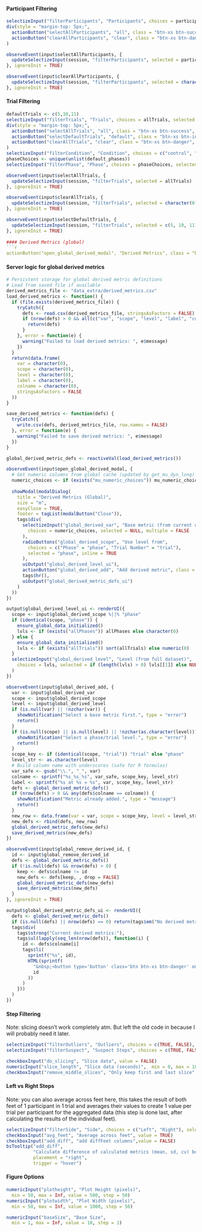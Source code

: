 #### Participant Filtering
```r
selectizeInput("filterParticipants", "Participants", choices = participants, selected = participants, multiple = TRUE)
div(style = "margin-top: 5px;",
  actionButton("selectAllParticipants", "all", class = "btn-xs btn-success", style = "padding:2px 6px; font-size:10px; line-height:1.2;"),
  actionButton("clearAllParticipants", "clear", class = "btn-xs btn-danger", style = "margin-left: 6px; padding:2px 6px; font-size:10px; line-height:1.2;")
)
```

```r
observeEvent(input$selectAllParticipants, {
  updateSelectizeInput(session, "filterParticipants", selected = participants)
}, ignoreInit = TRUE)

observeEvent(input$clearAllParticipants, {
  updateSelectizeInput(session, "filterParticipants", selected = character(0))
}, ignoreInit = TRUE)
```

#### Trial Filtering
```r
defaultTrials <- c(5,10,11)
selectizeInput("filterTrials", "Trials", choices = allTrials, selected = defaultTrials, multiple = TRUE)
div(style = "margin-top: 5px;",
  actionButton("selectAllTrials", "all", class = "btn-xs btn-success", style = "padding:2px 6px; font-size:10px; line-height:1.2;"),
  actionButton("selectDefaultTrials", "default", class = "btn-xs btn-info", style = "margin-left: 6px; padding:2px 6px; font-size:10px; line-height:1.2;"),
  actionButton("clearAllTrials", "clear", class = "btn-xs btn-danger", style = "margin-left: 6px; padding:2px 6px; font-size:10px; line-height:1.2;")
)
selectizeInput("filterCondition", "Condition", choices = c("control", "perturbation", "perturbation_visualization"), selected = c("control", "perturbation", "perturbation_visualization"), multiple = TRUE)
phaseChoices <- unique(unlist(default_phases))
selectizeInput("filterPhase", "Phase", choices = phaseChoices, selected = phaseChoices, multiple = TRUE)
```

```r
observeEvent(input$selectAllTrials, {
  updateSelectizeInput(session, "filterTrials", selected = allTrials)
}, ignoreInit = TRUE)

observeEvent(input$clearAllTrials, {
  updateSelectizeInput(session, "filterTrials", selected = character(0))
}, ignoreInit = TRUE)

observeEvent(input$selectDefaultTrials, {
  updateSelectizeInput(session, "filterTrials", selected = c(5, 10, 11))
}, ignoreInit = TRUE)
 
#### Derived Metrics (global)
```r
actionButton("open_global_derived_modal", "Derived Metrics", class = "btn btn-sm btn-primary")
```

#### Server logic for global derived metrics
```r
# Persistent storage for global derived metric definitions
# Load from saved file if available
derived_metrics_file <- "data_extra/derived_metrics.csv"
load_derived_metrics <- function() {
  if (file.exists(derived_metrics_file)) {
    tryCatch({
      defs <- read.csv(derived_metrics_file, stringsAsFactors = FALSE)
      if (nrow(defs) > 0 && all(c("var", "scope", "level", "label", "colname") %in% names(defs))) {
        return(defs)
      }
    }, error = function(e) {
      warning("Failed to load derived metrics: ", e$message)
    })
  }
  return(data.frame(
    var = character(0),
    scope = character(0),
    level = character(0),
    label = character(0),
    colname = character(0),
    stringsAsFactors = FALSE
  ))
}

save_derived_metrics <- function(defs) {
  tryCatch({
    write.csv(defs, derived_metrics_file, row.names = FALSE)
  }, error = function(e) {
    warning("Failed to save derived metrics: ", e$message)
  })
}

global_derived_metric_defs <- reactiveVal(load_derived_metrics())

observeEvent(input$open_global_derived_modal, {
  # Get numeric columns from global cache (updated by get_mu_dyn_long)
  numeric_choices <- if (exists("mu_numeric_choices")) mu_numeric_choices else character(0)
  
  showModal(modalDialog(
    title = "Derived Metrics (Global)",
    size = "m",
    easyClose = TRUE,
    footer = tagList(modalButton("Close")),
    tags$div(
      selectizeInput("global_derived_var", "Base metric (from current data)",
        choices = numeric_choices, selected = NULL, multiple = FALSE
      ),
      radioButtons("global_derived_scope", "Use level from",
        choices = c("Phase" = "phase", "Trial Number" = "trial"),
        selected = "phase", inline = TRUE
      ),
      uiOutput("global_derived_level_ui"),
      actionButton("global_derived_add", "Add derived metric", class = "btn btn-primary btn-sm"),
      tags$hr(),
      uiOutput("global_derived_metric_defs_ui")
    )
  ))
})

output$global_derived_level_ui <- renderUI({
  scope <- input$global_derived_scope %||% "phase"
  if (identical(scope, "phase")) {
    ensure_global_data_initialized()
    lvls <- if (exists("allPhases")) allPhases else character(0)
  } else {
    ensure_global_data_initialized()
    lvls <- if (exists("allTrials")) sort(allTrials) else numeric(0)
  }
  selectizeInput("global_derived_level", "Level (from full dataset)",
    choices = lvls, selected = if (length(lvls) > 0) lvls[[1]] else NULL, multiple = FALSE
  )
})

observeEvent(input$global_derived_add, {
  var <- input$global_derived_var
  scope <- input$global_derived_scope
  level <- input$global_derived_level
  if (is.null(var) || !nzchar(var)) {
    showNotification("Select a base metric first.", type = "error")
    return()
  }
  if (is.null(scope) || is.null(level) || !nzchar(as.character(level))) {
    showNotification("Select a phase/trial level.", type = "error")
    return()
  }
  scope_key <- if (identical(scope, "trial")) "trial" else "phase"
  level_str <- as.character(level)
  # Build column name with underscores (safe for R formulas)
  var_safe <- gsub("\\.", "_", var)
  colname <- sprintf("%s_%s_%s", var_safe, scope_key, level_str)
  label <- sprintf("%s at %s = %s", var, scope_key, level_str)
  defs <- global_derived_metric_defs()
  if (nrow(defs) > 0 && any(defs$colname == colname)) {
    showNotification("Metric already added.", type = "message")
    return()
  }
  new_row <- data.frame(var = var, scope = scope_key, level = level_str, label = label, colname = colname, stringsAsFactors = FALSE)
  new_defs <- rbind(defs, new_row)
  global_derived_metric_defs(new_defs)
  save_derived_metrics(new_defs)
})

observeEvent(input$global_remove_derived_id, {
  id <- input$global_remove_derived_id
  defs <- global_derived_metric_defs()
  if (!is.null(defs) && nrow(defs) > 0) {
    keep <- defs$colname != id
    new_defs <- defs[keep, , drop = FALSE]
    global_derived_metric_defs(new_defs)
    save_derived_metrics(new_defs)
  }
}, ignoreInit = TRUE)

output$global_derived_metric_defs_ui <- renderUI({
  defs <- global_derived_metric_defs()
  if (is.null(defs) || nrow(defs) == 0) return(tags$em("No derived metrics defined yet."))
  tags$div(
    tags$strong("Current derived metrics:"),
    tags$ul(lapply(seq_len(nrow(defs)), function(i) {
      id <- defs$colname[i]
      tags$li(
        sprintf("%s", id),
        HTML(sprintf(
          "&nbsp;<button type='button' class='btn btn-xs btn-danger' onclick=\"Shiny.setInputValue('global_remove_derived_id','%s',{priority:'event'})\">remove</button>",
          id
        ))
      )
    }))
  )
})
```

#### Step Filtering
Note: slicing doesn't work completely atm. But left the old code in because I will probably need it later.
```r
selectizeInput("filterOutliers", "Outliers", choices = c(TRUE, FALSE), selected = c(FALSE), multiple = TRUE) # INCLUDE outliers (TRUE), INCLUDE non-outliers (FALSE)
selectizeInput("filterSuspect", "Suspect Steps", choices = c(TRUE, FALSE), selected = c(TRUE, FALSE), multiple = TRUE) # INCLUDE suspect steps (TRUE), INCLUDE non-suspect steps (FALSE)

checkboxInput("do_slicing", "Slice data", value = FALSE)
numericInput("slice_length", "Slice data (seconds)",  min = 0, max = 180, value = 9999, step = 10)
checkboxInput("remove_middle_slices", "Only keep first and last slice", value=FALSE)
```

#### Left vs Right Steps
Note: you can also average across feet here, this takes the result of both feet of 1 participant in 1 trial and averages their values to create 1 value per trial per participant for the aggregated data (this step is done last, after calculating the results of the individual feet).
```r
selectizeInput("filterSide", "Side", choices = c("Left", "Right"), selected = c("Left", "Right"), multiple = TRUE)
checkboxInput("avg_feet", "Average across feet", value = TRUE)
checkboxInput("add_diff", "add diffFeet columns",value = FALSE)
bsTooltip("add_diff", 
          "Calculate difference of calculated metrics (mean, sd, cv) between left and right foot and add to summary table.", 
          placement = "right", 
          trigger = "hover")
```

#### Figure Options
```r
numericInput("plotheight", "Plot Height (pixels)",
  min = 50, max = Inf, value = 500, step = 50)
numericInput("plotwidth", "Plot Width (pixels)",
  min = 50, max = Inf, value = 1000, step = 50)

numericInput("baseSize", "Base Size",
  min = 1, max = Inf, value = 10, step = 1)
```
